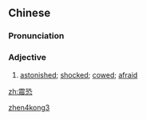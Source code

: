 ==Chinese==
{{zh-forms}}

===Pronunciation===
{{zh-pron
|m=zhènkǒng
|cat=a
}}

===Adjective===
{{zh-adj}}

# {{lb|zh|literary}} [[astonished]]; [[shocked]]; [[cowed]]; [[afraid]]

[[Category:Mandarin literary terms|zhen4kong3]]

[[zh:震恐]]
